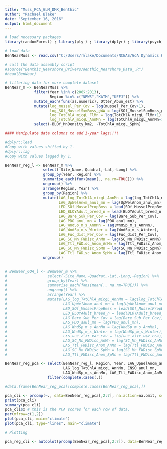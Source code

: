 ```yaml
---
title: "Muss_PCA_GLM_DMX_Benthic"
author: "Rachael Blake"
date: "September 16, 2016"
output: html_document
---
```


```r

# load necessary packages
library(randomForest) ; library(plyr) ; library(dplyr) ; library(psych) ; library(nlme) ; library(ggplot2) ; library(AICcmodavg) ; library(stats) ; library(ggfortify) ; library(devtools)

# load data 
BenNearMuss <- read.csv("C:/Users/rblake/Documents/NCEAS/GoA Dynamics WG/dmx-drivers/BenthicNearshore_MusselQuestData.csv")

# call the data assembly script
#source("Benthic_Nearshore_Drivers/Benthic_Nearshore_Data_.R")
#head(BenNear)

```


```r
# filtering data for more complete dataset
BenNear_m <- BenNearMuss %>%
             filter(Year %in% c(2005:2013),
                    Region %in% c("WPWS","KATM","KEFJ")) %>%
             mutate_each(funs(as.numeric), Otter_Abun_est) %>%
             mutate(log_mussel_Per_Cov = log(mussel_Per_Cov+1),
                    log_SOf_MusselSumBmss_gWW = log(SOf_MusselSumBmss_gWW+1),
                    log_TotChlA_micgL_FlMn = log(TotChlA_micgL_FlMn+1),
                    log_TotChlA_micgL_AnnMn = log(TotChlA_micgL_AnnMn+1)) %>%
             select(-BLOY_MnDensity_km2, -TotChlA_micgL_SpMn)

```

```r
#### Manipulate data columns to add 1-year lags!!!!

#dplyr::lead
#Copy with values shifted by 1.
#dplyr::lag
#Copy with values lagged by 1.

BenNear_reg_l <- BenNear_m %>% 
                 select(-Site_Name,-Quadrat,-Lat,-Long) %>%
                 group_by(Year, Region) %>%
                 summarise_each(funs(mean(., na.rm=TRUE))) %>%
                 ungroup() %>%
                 arrange(Region, Year) %>%
                 group_by(Region) %>%
                 mutate(LAG_log_TotChlA_micgL_AnnMn = lag(log_TotChlA_micgL_AnnMn),
                        LAG_UpWelAnom_anul_mn = lag(UpWelAnom_anul_mn),
                        LED_SOf_MusselPropBmss = lead(SOf_MusselPropBmss),
                        LED_BLOYAdult_breed_n = lead(BLOYAdult_breed_n),
                        LAG_Bare_Sub_Per_Cov = lag(Bare_Sub_Per_Cov),
                        LAG_PDO_anul_mn = lag(PDO_anul_mn),
                        LAG_WndSp_m_s_AnnMn = lag(WndSp_m_s_AnnMn),
                        LAG_WndSp_m_s_Winter = lag(WndSp_m_s_Winter),
                        LAG_Fuc_dist_Per_Cov = lag(Fuc_dist_Per_Cov),
                        LAG_SC_Mn_FWDisc_AnMn = lag(SC_Mn_FWDisc_AnMn),
                        LAG_Ttl_FWDisc_Anom_AnMn = lag(Ttl_FWDisc_Anom_AnMn),
                        LAG_SC_Mn_FWDisc_SpMn = lag(SC_Mn_FWDisc_SpMn),
                        LAG_Ttl_FWDisc_Anom_SpMn = lag(Ttl_FWDisc_Anom_SpMn)) %>%
                 ungroup() 
               

# BenNear_GOA_l <- BenNear_m %>% 
#                  select(-Site_Name,-Quadrat,-Lat,-Long,-Region) %>%
#                  group_by(Year) %>%
#                  summarise_each(funs(mean(., na.rm=TRUE))) %>%
#                  ungroup() %>%
#                  arrange(Year) %>%
#                  mutate(LAG_log_TotChlA_micgL_AnnMn = lag(log_TotChlA_micgL_AnnMn),
#                         LAG_UpWelAnom_anul_mn = lag(UpWelAnom_anul_mn),
#                         LED_SOf_MusselPropBmss = lead(SOf_MusselPropBmss),
#                         LED_BLOYAdult_breed_n = lead(BLOYAdult_breed_n),
#                         LAG_Bare_Sub_Per_Cov = lag(Bare_Sub_Per_Cov),
#                         LAG_PDO_anul_mn = lag(PDO_anul_mn),
#                         LAG_WndSp_m_s_AnnMn = lag(WndSp_m_s_AnnMn),
#                         LAG_WndSp_m_s_Winter = lag(WndSp_m_s_Winter),
#                         LAG_Fuc_dist_Per_Cov = lag(Fuc_dist_Per_Cov),
#                         LAG_SC_Mn_FWDisc_AnMn = lag(SC_Mn_FWDisc_AnMn),
#                         LAG_Ttl_FWDisc_Anom_AnMn = lag(Ttl_FWDisc_Anom_AnMn),
#                         LAG_SC_Mn_FWDisc_SpMn = lag(SC_Mn_FWDisc_SpMn),
#                         LAG_Ttl_FWDisc_Anom_SpMn = lag(Ttl_FWDisc_Anom_SpMn))    


```

```r

BenNear_reg_pca <- select(BenNear_reg_l, Region, Year, LAG_UpWelAnom_anul_mn,
                          LAG_log_TotChlA_micgL_AnnMn, ENSO_anul_mn,
                          LAG_WndSp_m_s_AnnMn, LAG_Ttl_FWDisc_Anom_AnMn) %>%
                   filter(complete.cases(.))

#data.frame(BenNear_reg_pca[!complete.cases(BenNear_reg_pca),])

pca_cli <- prcomp(~., data=BenNear_reg_pca[,2:7], na.action=na.omit, scale=TRUE)
print(pca_cli)
summary(pca_cli)
pca_cli$x # this is the PCA scores for each row of data.
par(mfrow=c(1,2))
plot(pca_cli, main="climate")
plot(pca_cli, type="lines", main="climate")


```

```r
# Plotting

pca_reg_cli <- autoplot(prcomp(BenNear_reg_pca[,2:7]), data=BenNear_reg_pca, color='Region')

```







